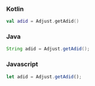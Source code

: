 <Tabs>
<Tab sync="kotlin">

### Kotlin

```kotlin
val adid = Adjust.getAdid()
```

</Tab>

<Tab sync="java" >

### Java

```java
String adid = Adjust.getAdid();
```

</Tab>

<Tab sync="js" >

### Javascript

```js
let adid = Adjust.getAdid();
```

</Tab>
</Tabs>

